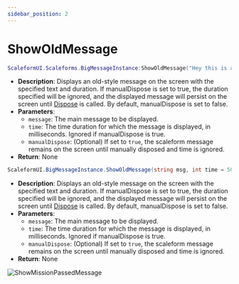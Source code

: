 ```yaml
---
sidebar_position: 2
---
```


# ShowOldMessage


<Tabs>

<TabItem value="lua" label="Lua">

```lua
ScaleformUI.Scaleforms.BigMessageInstance:ShowOldMessage("Hey this is a example", 5000, false)
```
- **Description**: Displays an old-style message on the screen with the specified text and duration. If manualDispose is set to true, the duration specified will be ignored, and the displayed message will persist on the screen until [Dispose](/scaleformui/docs/ScaleformUI/scaleforms/Dispose) is called. By default, manualDispose is set to false.
- **Parameters**:
  - `message`: The main message to be displayed.
  - `time`: The time duration for which the message is displayed, in milliseconds. Ignored if manualDispose is true.
  - `manualDispose`: (Optional) If set to `true`, the scaleform message remains on the screen until manually disposed and time is ignored.
- **Return**: None

</TabItem>
<TabItem value="csharp" label="C#">

```csharp
ScaleformUI.BigMessageInstance.ShowOldMessage(string msg, int time = 5000, bool manualDispose = false);
```

- **Description**: Displays an old-style message on the screen with the specified text and duration. If manualDispose is set to true, the duration specified will be ignored, and the displayed message will persist on the screen until [Dispose](/scaleformui/docs/ScaleformUI/scaleforms/Dispose) is called. By default, manualDispose is set to false.
- **Parameters**:
  - `message`: The main message to be displayed.
  - `time`: The time duration for which the message is displayed, in milliseconds. Ignored if manualDispose is true.
  - `manualDispose`: (Optional) If set to `true`, the scaleform message remains on the screen until manually disposed and time is ignored.
- **Return**: None

</TabItem>
</Tabs>

![ShowMissionPassedMessage](https://i.imgur.com/Nz9gru5.png)